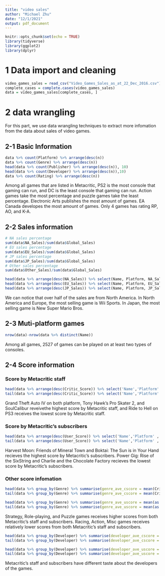 ```yaml
---
title: "video sales"
author: "Michael Zhu"
date: "12/1/2021"
output: pdf_document
---
```


```r
knitr::opts_chunk$set(echo = TRUE)
library(tidyverse)
library(ggplot2)
library(dplyr)
```


# 1 Data import and cleaning
```r
video_games_sales = read_csv("Video_Games_Sales_as_at_22_Dec_2016.csv")
complete_cases = complete.cases(video_games_sales)
data = video_games_sales[complete_cases, ]
```

# 2 data wrangling

For this part, we use data wrangling techniques to extract more infomation from the data about sales of video games. 


## 2-1 Basic Information

```r
data %>% count(Platform) %>% arrange(desc(n))
data %>% count(Genre) %>% arrange(desc(n))
head(data %>% count(Publisher) %>% arrange(desc(n)), 10)
head(data %>% count(Developer) %>% arrange(desc(n)),10)
data %>% count(Rating) %>% arrange(desc(n))
```

Among all games that are listed in Metacritic, PS2 is the most console that gaming can run, and DC is the least console that gaming can run. Action games take the most percentage and puzzle games take the least percentage. Electronic Arts publishes the most amount of games. EA Canada developes the most amount of games. Only 4 games has rating RP, AO, and K-A.

## 2-2 Sales information

```r
# NA sales percentage
sum(data$NA_Sales)/sum(data$Global_Sales) 
# EU sales percentage
sum(data$EU_Sales)/sum(data$Global_Sales)
# JP sales percentage
sum(data$JP_Sales)/sum(data$Global_Sales)
# Other sales percentage
sum(data$Other_Sales)/sum(data$Global_Sales)

head(data %>% arrange(desc(NA_Sales)) %>% select(Name, Platform, NA_Sales), 1)
head(data %>% arrange(desc(EU_Sales)) %>% select(Name, Platform, EU_Sales), 1)
head(data %>% arrange(desc(JP_Sales)) %>% select(Name, Platform, JP_Sales), 1)
```

We can notice that over half of the sales are from North America. In North America and Europe, the most selling game is Wii Sports. In Japan, the most selling game is New Super Mario Bros.

## 2-3 Muti-platform games

```r
nrow(data)-nrow(data %>% distinct(Name))
```

Among all games, 2527 of games can be played on at least two types of consoles.

## 2-4 Score information

### Score by Metacritic staff
```r
head(data %>% arrange(desc(Critic_Score)) %>% select('Name','Platform' ,'Critic_Score'), 10) 
tail(data %>% arrange(desc(Critic_Score)) %>% select('Name','Platform' ,'Critic_Score'), 10)
```

Grand Theft Auto IV on both platform, Tony Hawk's Pro Skater 2, and SoulCalibur reveivethe highest score by Metacritic staff, and Ride to Hell on PS3 receives the lowest score by Metacritic staff.

### Score by Metacritic's subscribers

```r
head(data %>% arrange(desc(User_Score)) %>% select('Name','Platform' ,'User_Score'), 10) 
tail(data %>% arrange(desc(User_Score)) %>% select('Name','Platform' ,'User_Score'), 10)
```

Harvest Moon: Friends of Mineral Town and Boktai: The Sun is in Your Hand recieves the highest score by Metacritic's subscribers. Power Gig: Rise of the SixString and Charlie and the Chocolate Factory recieves the lowest score by Metacritic's subscribers.

### Other score infomation

```r
head(data %>% group_by(Genre) %>% summarise(genre_ave_cscore = mean(Critic_Score)) %>% arrange(desc(genre_ave_cscore)), 5)
tail(data %>% group_by(Genre) %>% summarise(genre_ave_cscore = mean(Critic_Score)) %>% arrange(desc(genre_ave_cscore)), 5)

head(data %>% group_by(Genre) %>% summarise(genre_ave_uscore = mean(as.numeric(User_Score))) %>% arrange(desc(genre_ave_uscore)), 5)
tail(data %>% group_by(Genre) %>% summarise(genre_ave_uscore = mean(as.numeric(User_Score))) %>% arrange(desc(genre_ave_uscore)), 5)
```

Strategy, Role-playing, and Puzzle games receives higher scores from both Metacritic's staff and subscribers.
Racing, Action, Misc games receives relatively lower scores from both Metacritic's staff and subscribers.

```r
head(data %>% group_by(Developer) %>% summarise(developer_ave_cscore = mean(Critic_Score)) %>% arrange(desc(developer_ave_cscore)), 5)
tail(data %>% group_by(Developer) %>% summarise(developer_ave_cscore = mean(Critic_Score)) %>% arrange(desc(developer_ave_cscore)), 5)

head(data %>% group_by(Developer) %>% summarise(developer_ave_uscore = mean(as.numeric(User_Score))) %>% arrange(desc(developer_ave_uscore)), 5)
tail(data %>% group_by(Developer) %>% summarise(developer_ave_uscore = mean(as.numeric(User_Score))) %>% arrange(desc(developer_ave_uscore)), 5)

```

Metacritic's staff and subscribers have different taste about the developers of the games.